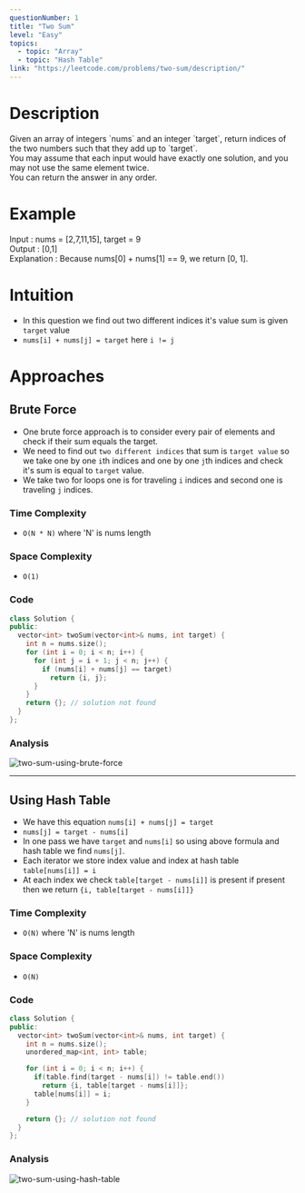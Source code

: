 ```yaml
---
questionNumber: 1
title: "Two Sum"
level: "Easy"
topics:
  - topic: "Array"
  - topic: "Hash Table"
link: "https://leetcode.com/problems/two-sum/description/"
---
```


# Description

<div className="mt-4 text-md">
  Given an array of integers `nums` and an integer `target`, return indices of
  the two numbers such that they add up to `target`.
</div>

<div className="mt-4 text-md">
  You may assume that each input would have exactly one solution, and you may
  not use the same element twice.
</div>

<div className="mt-4 text-md">You can return the answer in any order.</div>

# Example

<div className="mt-2 flex items-center ">
  <span className="mr-4"> Input : </span>
  <span className="text-muted-foreground">nums = [2,7,11,15], target = 9</span>
</div>

<div className="mt-2 flex items-center ">
  <span className="mr-4"> Output : </span>
  <span className="text-muted-foreground">[0,1]</span>
</div>

<div className="mt-2 flex items-center ">
  <span className="mr-4"> Explanation : </span>
  <span className="text-muted-foreground">
    Because nums[0] + nums[1] == 9, we return [0, 1].
  </span>
</div>

# Intuition

- In this question we find out two different indices it's value sum is given `target` value
- `nums[i] + nums[j] = target` here `i != j`

# Approaches

## Brute Force

- One brute force approach is to consider every pair of elements and check if their sum equals the target.
- We need to find out `two different indices` that sum is `target value` so we take one by one `i`th indices and one by one `j`th indices and check it's sum is equal to `target` value.
- We take two for loops one is for traveling `i` indices and second one is traveling `j` indices.

### Time Complexity

- `O(N * N)` where 'N' is nums length

### Space Complexity

- `O(1)`

### Code

```cpp title="two-sum.cpp"
class Solution {
public:
  vector<int> twoSum(vector<int>& nums, int target) {
    int n = nums.size();
    for (int i = 0; i < n; i++) {
      for (int j = i + 1; j < n; j++) {
        if (nums[i] + nums[j] == target)
          return {i, j};
      }
    }
    return {}; // solution not found
  }
};
```

### Analysis

<img
  src="/analysis/1-two-sum-using-brute-force.png"
  alt="two-sum-using-brute-force"
  className="mt-4 mb-8 p-6 border"
/>

---

## Using Hash Table

- We have this equation `nums[i] + nums[j] = target`
- `nums[j] = target - nums[i]`
- In one pass we have `target` and `nums[i]` so using above formula and hash table we find `nums[j]`.
- Each iterator we store index value and index at hash table `table[nums[i]] = i`
- At each index we check `table[target - nums[i]]` is present if present then we return `{i, table[target - nums[i]]}`

### Time Complexity

- `O(N)` where 'N' is nums length

### Space Complexity

- `O(N)`

### Code

```cpp title="two-sum.cpp"
class Solution {
public:
  vector<int> twoSum(vector<int>& nums, int target) {
    int n = nums.size();
    unordered_map<int, int> table;

    for (int i = 0; i < n; i++) {
      if(table.find(target - nums[i]) != table.end())
        return {i, table[target - nums[i]]};
      table[nums[i]] = i;
    }

    return {}; // solution not found
  }
};
```

### Analysis

<img
  src="/analysis/1-two-sum-using-hash-table.png"
  alt="two-sum-using-hash-table"
  className="mt-4 p-6 border"
/>
